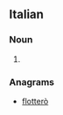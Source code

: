 ==Italian==

===Noun===
{{head|it|noun plural form|g=f}}

# {{plural of|frottola|lang=it}}

===Anagrams===
* [[flotterò#Italian|flotterò]]
